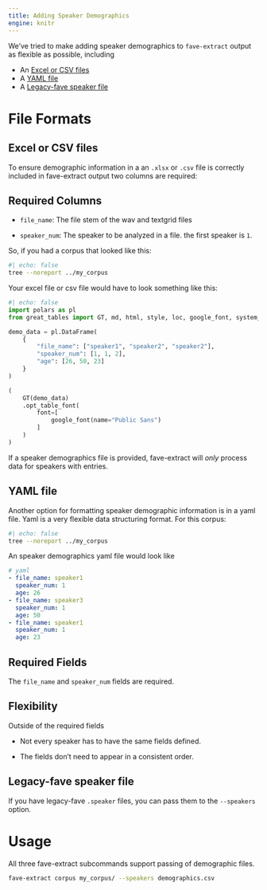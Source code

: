 ```yaml
---
title: Adding Speaker Demographics
engine: knitr
---
```


We've tried to make adding speaker demographics to `fave-extract` output as flexible as possible, including

-   An [Excel or CSV files]
-   A [YAML file]
-   A [Legacy-fave speaker file]

# File Formats

## Excel or CSV files {#excel-csv}

To ensure demographic information in a an `.xlsx` or `.csv` file is correctly included in fave-extract output two columns are required:

::: callout-important
## Required Columns

-   `file_name`: The file stem of the wav and textgrid files

-   `speaker_num`: The speaker to be analyzed in a file. the first speaker is `1`.
:::

So, if you had a corpus that looked like this:

```bash
#| echo: false
tree --noreport ../my_corpus
```

Your excel file or csv file would have to look something like this:

```python
#| echo: false
import polars as pl
from great_tables import GT, md, html, style, loc, google_font, system_fonts

demo_data = pl.DataFrame(
    {
        "file_name": ["speaker1", "speaker2", "speaker2"],
        "speaker_num": [1, 1, 2],
        "age": [26, 50, 23]
    }
)

(
    GT(demo_data)
    .opt_table_font(
        font=[
            google_font(name="Public Sans")
        ]
    )
)
```

::: callout-tip
If a speaker demographics file is provided, fave-extract will *only* process data for speakers with entries.
:::

## YAML file

Another option for formatting speaker demographic information is in a yaml file. Yaml is a very flexible data structuring format. For this corpus:

```bash
#| echo: false
tree --noreport ../my_corpus
```

An speaker demographics yaml file would look like

``` yaml
# yaml
- file_name: speaker1
  speaker_num: 1
  age: 26
- file_name: speaker3
  speaker_num: 1
  age: 50
- file_name: speaker1
  speaker_num: 1
  age: 23  
```

::: callout-important
## Required Fields

The `file_name` and `speaker_num` fields are required.
:::

::: callout-tip
## Flexibility

Outside of the required fields

-   Not every speaker has to have the same fields defined.

-   The fields don't need to appear in a consistent order.
:::

## Legacy-fave speaker file

If you have legacy-fave `.speaker` files, you can pass them to the `--speakers` option.

# Usage

All three fave-extract subcommands support passing of demographic files.

``` bash
fave-extract corpus my_corpus/ --speakers demographics.csv
```